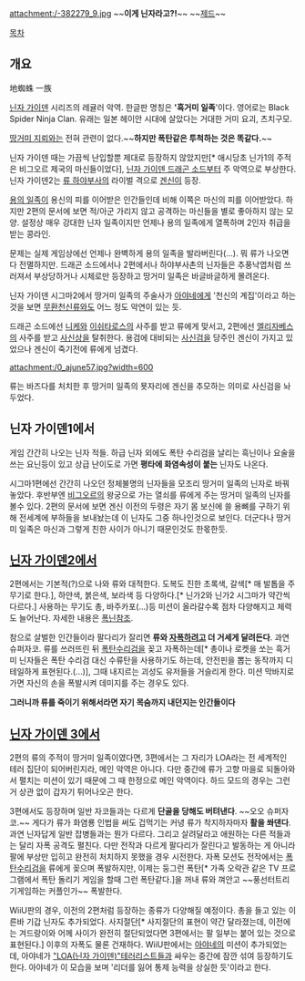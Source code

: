 attachment:/-382279_9.jpg
~~'''이게 닌자라고?!'''~~
~~[[제드]]~~

[[목차]]

== 개요 ==
地蜘蛛 一族

[[닌자 가이덴]] 시리즈의 레귤러 악역. 한글판 명칭은 ''''흑거미 일족''''이다. 영어로는 Black Spider Ninja Clan.
유래는 일본 헤이안 시대에 살았다는 거대한 거미 요괴, 츠치구모.

[[땅거미 지뢰]]와는 전혀 관련이 없다.~~'''하지만 폭탄같은 투척하는 것은 똑같다.'''~~

닌자 가이덴 때는 가끔씩 난입할뿐 제대로 등장하지 않았지만[* 애시당초 닌가1의 주적은 비그오르 제국의 마신들이었다], [[닌자 가이덴 드래곤 소드]]부터 주 악역으로 부상한다. 닌자 가이덴2는 [[류 하야부사]]의 라이벌 격으로 [[겐신]]이 등장.

[[용의 일족]]이 용신의 피를 이어받은 인간들인데 비해 이쪽은 마신의 피를 이어받았다. 하지만 2편의 문서에 보면 적/아군 가리지 않고 공격하는 마신들을 별로 좋아하지 않는 모양.  설정상 매우 강대한 닌자 일족이지만 언제나 용의 일족에게 열폭하며 2인자 취급을 받는 콩라인.

문제는 실제 게임상에선 언제나 완벽하게 용의 일족을 발라버린다(...). 뭐 류가 나오면 다 전멸하지만. 드래곤 소드에서나 2편에서나 하야부사촌의 닌자들은 추풍낙엽처럼 쓰러져서 부상당하거나 시체로만 등장하고 땅거미 일족은 바글바글하게 몰려온다.

닌자 가이덴 시그마2에서 땅거미 일족의 주술사가 [[아야네]]에게 '천신의 계집'이라고 하는 것을 보면 [[무환천신류]]와도 어느 정도 악연이 있는 듯.

드래곤 소드에선 [[니케]]와 [[이쉬타로스]]의 사주를 받고 류에게 맞서고, 2편에선 [[엘리자베스]]의 사주를 받고 [[사신상]]을 탈취한다.
용검에 대비되는 [[사신검]]을 당주인 겐신이 가지고 있었으나 겐신이 죽기전에 류에게 넘겼다.

attachment:/0_ajune57.jpg?width=600

류는 바즈다를 처치한 후 땅거미 일족의 묫자리에 겐신을 추모하는 의미로 사신검을 놔두었다.

== 닌자 가이덴1에서 ==
게임 간간히 나오는 닌자 적들.  하급 닌자 외에도 폭탄 수리검을 날리는 흑닌이나 요술을 쓰는 요닌등이 있고 상급 난이도로 가면 '''평타에 화염속성이 붙는''' 닌자도 나온다.

시그마1편에선 간간히 나오던 정체불명의 닌자들을 모조리 땅거미 일족의 닌자로 바꿔놓았다.  후반부엔 [[비그오르]]의 왕궁으로 가는 열쇠를 류에게 주는 땅거미 일족의 닌자를 볼수 있다.  2편의 문서에 보면 겐신 이전의 두령은 자기 몸 보신에 쓸 용뼈를 구하기 위해 전세계에 부하들을 보내놨는데 이 닌자도 그중 하나인것으로 보인다.  더군다나 땅거미 일족은 마신과 그렇게 친한 사이가 아니기 때문인것도 한몫한듯.

== [[닌자 가이덴2]]에서 ==
2편에서는 기본적(?)으로 나와 류와 대적한다. 도복도 진한 초록색, 갈색[* 매 발톱을 주 무기로 한다.], 하얀색, 붉은색, 보라색 등 다양하다.[* 닌가2와 닌가2 시그마가 약간씩 다르다.] 사용하는 무기도 총, 바주카포(...)등 미션이 올라갈수록 점차 다양해지고 체력도 늘어난다. 자세한 내용은 [[폭닌]]참조.

참으로 살벌한 인간들이라 팔다리가 잘리면 '''류와 [[자폭]]하려고 더 거세게 달려든다'''.  과연 슈퍼자코. 류를 쓰러뜨린 뒤 [[폭탄수리검]]을 꽂고 자폭하는데[* 총이나 로켓을 쏘는 흑거미 닌자들은 폭탄 수리검 대신 수류탄을 사용하기도 하는데, 안전핀을 뽑는 동작까지 디테일하게 표현된다.(...)], 그때 내지르는 괴성도 유저들을 거슬리게 한다. 미션 막바지로 가면 자신의 손을 폭발시켜 데미지를 주는 경우도 있다.

'''그러니까 류를 죽이기 위해서라면 자기 목숨까지 내던지는 인간들이다'''  

== [[닌자 가이덴 3]]에서 ==
2편의 류의 주적이 땅거미 일족이였다면, 3편에서는 그 자리가 LOA라는 전 세계적인 테러 집단이 되어버린지라, 메인 악역은 아니다. 다만 중간에 류가 고향 마을로 되돌아와서 펼치는 미션이 있기 때문에 그 때 한정으로 메인 악역이다. 하드 모드의 경우는 그런거 상관 없이 갑자기 튀어나오곤 한다.

3편에서도 등장하며 일반 자코들과는 다르게 '''단골을 당해도 버텨낸다'''. ~~오오 슈퍼자코.~~ 게다가 류가 화염룡 인법을 써도 겁먹기는 커녕 류가 착지하자마자 '''활을 쏴댄다'''. 과연 닌자답게 일반 잡병들과는 뭔가 다르다. 그리고 살려달라고 애원하는 다른 적들과는 달리 자폭 공격도 펼친다. 다만 전작과 다르게 팔다리가 잘린다고 발동하는 게 아니라 팔에 부상만 입히고 완전히 처치하지 못했을 경우 시전한다. 자폭 모션도 전작에서는 [[폭탄수리검]]을 류에게 꽂으며 폭발하지만, 이제는 둥그런 폭탄[* 가족 오락관 같은 TV 프로그램에서 폭탄 돌리기 게임을 할때 그런 폭탄같다.]을 꺼내 류와 껴안고 ~~풍선터트리기게임하는 커플인가~~ 폭발한다.

WiiU판의 경우, 이전의 2편처럼 등장하는 종류가 다양해질 예정이다. 총을 들고 있는 이른바 기갑 닌자도 추가되었다. 사지절단[* 사지절단의 표현이 약간 달라졌는데, 이전에는 겨드랑이와 어께 사이가 완전히 절단되었다면 3편에서는 팔 일부는 붙어 있는 것으로 표현된다.] 이후의 자폭도 물론 건재하다. WiiU판에서는 [[아야네]]의 미션이 추가되었는데, 아야네가 [["LOA(닌자 가이덴)"테러리스트들]]과 싸우는 중간에 잠깐 섞여 등장하기도 한다. 아야네가 이 모습을 보며 '리더를 잃어 통제 능력을 상실한 듯'이라고 한다. 
